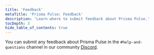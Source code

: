```yaml
---
title: 'Feedback'
metaTitle: 'Prisma Pulse: Feedback'
description: 'Learn where to submit feedback about Prisma Pulse.'
tocDepth: 3
hide_table_of_contents: true
---
```


<TopBlock>

You can submit any feedback about Prisma Pulse in the `#help-and-questions` channel in our community [Discord](https://pris.ly/discord).

</TopBlock>
